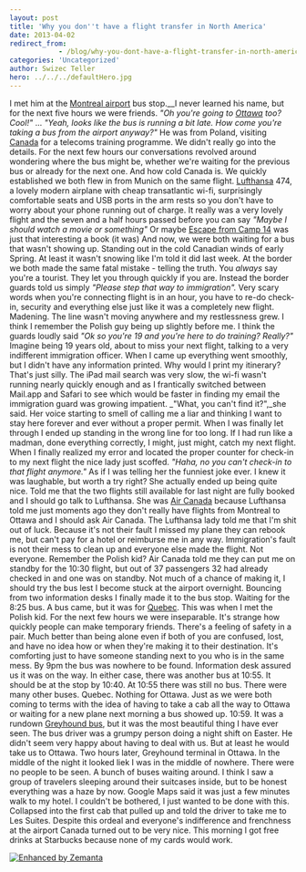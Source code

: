 ```yaml
---
layout: post
title: 'Why you don''t have a flight transfer in North America'
date: 2013-04-02
redirect_from: 
            - /blog/why-you-dont-have-a-flight-transfer-in-north-america/swizec/6100
categories: 'Uncategorized'
author: Swizec Teller
hero: ../../../defaultHero.jpg
---
```

I met him at the [Montreal airport](<http://maps.google.com/maps?ll=45.4705555556,-73.7408333333&spn=0.03,0.03&q=45.4705555556,-73.7408333333 (Montr%C3%A9al%E2%80%93Pierre%20Elliott%20Trudeau%20International%20Airport)&t=h> "Montréal–Pierre Elliott Trudeau International Airport") bus stop.__I never learned his name, but for the next five hours we were friends. _"Oh you're going to [Ottawa](<http://maps.google.com/maps?ll=45.4208333333,-75.69&spn=0.1,0.1&q=45.4208333333,-75.69 (Ottawa)&t=h> "Ottawa") too? Cool!"_ ... _"Yeah, looks like the bus is running a bit late. How come you're taking a bus from the airport anyway?"_ He was from Poland, visiting [Canada](<http://maps.google.com/maps?ll=45.4,-75.6666666667&spn=10.0,10.0&q=45.4,-75.6666666667 (Canada)&t=h> "Canada") for a telecoms training programme. We didn't really go into the details. For the next few hours our conversations revolved around wondering where the bus might be, whether we're waiting for the previous bus or already for the next one. And how cold Canada is. We quickly established we both flew in from Munich on the same flight. [Lufthansa](<http://maps.google.com/maps?ll=50.9375,6.96972222222&spn=0.01,0.01&q=50.9375,6.96972222222 (Lufthansa)&t=h> "Lufthansa") 474, a lovely modern airplane with cheap transatlantic wi-fi, surprisingly comfortable seats and USB ports in the arm rests so you don't have to worry about your phone running out of charge. It really was a very lovely flight and the seven and a half hours passed before you can say _"Maybe I should watch a movie or something"_ Or maybe [Escape from Camp 14](http://en.wikipedia.org/wiki/Shin_Dong-hyuk_%28human_rights_activist%29 "Shin Dong-hyuk (human rights activist)") was just that interesting a book (it was) And now, we were both waiting for a bus that wasn't showing up. Standing out in the cold Canadian winds of early Spring. At least it wasn't snowing like I'm told it did last week. At the border we both made the same fatal mistake - telling the truth. You _always_ say you're a tourist. They let you through quickly if you are. Instead the border guards told us simply _"Please step that way to immigration"._ Very scary words when you're connecting flight is in an hour, you have to re-do check-in, security and everything else just like it was a completely new flight. Madening. The line wasn't moving anywhere and my restlessness grew. I think I remember the Polish guy being up slightly before me. I think the guards loudly said _"Ok so you're 19 and you're here to do training? Really?"_ Imagine being 19 years old, about to miss your next flight, talking to a very indifferent immigration officer. When I came up everything went smoothly, but I didn't have any information printed. Why would I print my itinerary? That's just silly. The iPad mail search was very slow, the wi-fi wasn't running nearly quickly enough and as I frantically switched between Mail.app and Safari to see which would be faster in finding my email the immigration guard was growing impatient. _"What, you can't find it?",_she said. Her voice starting to smell of calling me a liar and thinking I want to stay here forever and ever without a proper permit. When I was finally let through I ended up standing in the wrong line for too long. If I had run like a madman, done everything correctly, I might, just might, catch my next flight. When I finally realized my error and located the proper counter for check-in to my next flight the nice lady just scoffed. _"Haha, no you can't check-in to that flight anymore."_ As if I was telling her the funniest joke ever. I knew it was laughable, but worth a try right? She actually ended up being quite nice. Told me that the two flights still available for last night are fully booked and I should go talk to Lufthansa. She was [Air Canada](http://www.aircanada.com/en/ "Air Canada") because Lufthansa told me just moments ago they don't really have flights from Montreal to Ottawa and I should ask Air Canada. The Lufthansa lady told me that I'm shit out of luck. Because it's not their fault I missed my plane they can rebook me, but can't pay for a hotel or reimburse me in any way. Immigration's fault is not their mess to clean up and everyone else made the flight. Not everyone. Remember the Polish kid? Air Canada told me they can put me on standby for the 10:30 flight, but out of 37 passengers 32 had already checked in and one was on standby. Not much of a chance of making it, I should try the bus lest I become stuck at the airport overnight. Bouncing from two information desks I finally made it to the bus stop. Waiting for the 8:25 bus. A bus came, but it was for [Quebec](<http://maps.google.com/maps?ll=46.8161111111,-71.2241666667&spn=0.1,0.1&q=46.8161111111,-71.2241666667 (Quebec)&t=h> "Quebec"). This was when I met the Polish kid. For the next few hours we were inseparable. It's strange how quickly people can make temporary friends. There's a feeling of safety in a pair. Much better than being alone even if both of you are confused, lost, and have no idea how or when they're making it to their destination. It's comforting just to have someone standing next to you who is in the same mess. By 9pm the bus was nowhere to be found. Information desk assured us it was on the way. In either case, there was another bus at 10:55. It should be at the stop by 10:40. At 10:55 there was still no bus. There were many other buses. Quebec. Nothing for Ottawa. Just as we were both coming to terms with the idea of having to take a cab all the way to Ottawa or waiting for a new plane next morning a bus showed up. 10:59. It was a rundown [Greyhound bus](http://www.greyhound.com/ "Greyhound Lines"), but it was the most beautiful thing I have ever seen. The bus driver was a grumpy person doing a night shift on Easter. He didn't seem very happy about having to deal with us. But at least he would take us to Ottawa. Two hours later, Greyhound terminal in Ottawa. In the middle of the night it looked liek I was in the middle of nowhere. There were no people to be seen. A bunch of buses waiting around. I think I saw a group of travelers sleeping around their suitcases inside, but to be honest everything was a haze by now. Google Maps said it was just a few minutes walk to my hotel. I couldn't be bothered, I just wanted to be done with this. Collapsed into the first cab that pulled up and told the driver to take me to Les Suites. Despite this ordeal and everyone's indifference and frenchness at the airport Canada turned out to be very nice. This morning I got free drinks at Starbucks because none of my cards would work.

[![Enhanced by Zemanta](http://img.zemanta.com/zemified_e.png?x-id=6f7fac20-5511-4781-8a3e-5943af90dcc1)](http://www.zemanta.com/?px "Enhanced by Zemanta")